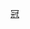 {{Navbox
|name = 英格蘭足球聯賽頒獎禮英冠年度最佳球員
|title = [[英格蘭足球聯賽頒獎禮|英冠年度最佳球員]]
|listclass = hlist
|titlestyle = background: gold;
|list1 =
* 2006：[[菲爾·積基爾卡|-{zh-hans:查吉尔卡; zh-hk:積基卡;}-]]
* 2007：[[贾森·库马斯|-{zh-hans:库马斯; zh-hk:高馬斯;}-]]
* 2008：[[凯文·菲利普斯|-{zh-hans:凯文·菲利普斯; zh-hk:奇雲·菲臘斯;}-]]
* 2009：[[西尔万·埃班克斯-布莱克|-{zh-hans:埃班克斯-布莱克; zh-hk:比歷克;}-]]
* 2010：[[奇雲·路蘭|-{zh-hans:诺兰; zh-hk:路蘭;}-]]
* 2011：[[艾迪爾·塔拉布特|-{zh-hans:塔拉布特; zh-hk:泰納特;}-]]
* 2012：[[瑞奇·兰伯特|-{zh-hans:兰伯特; zh-hk:林拔;}-]]
* 2013：[[马泰伊·维德拉|-{zh-hans:维德拉; zh-hk:維達;}-]]
* 2014：[[丹尼·艾格斯|-{zh-hans:英斯; zh-hk:艾格斯;}-]]
* 2015：[[帕特里克·班福特|班福特]]
* 2016：[[安德烈·格雷|格雷]]
* 2017：{{le|安東尼·諾克艾爾特|Anthony Knockaert|-{zh-hans:诺克艾尔特;zh-hk:洛卡特;zh-tw:諾克艾爾特;}-}}
* 2018：[[赖安·塞塞尼翁|-{zh-hans:塞塞尼翁; zh-hk:施斯隆;}-]]
* 2019：[[泰穆·普基|普基]]
* 2020：[[奧尼·屈堅斯|-{zh-hans:华坚斯; zh-hk:屈堅斯;zh-tw:沃特金斯;}-]]
* 2021：[[伊美利安奴·貝安迪亞|-{zh-hans:布恩迪亚;zh-hk:貝安迪亞;zh-tw:布恩迪亞;}-]]
}}<noinclude>
[[Category:英格蘭足球聯賽模板|冠]]
</noinclude>
